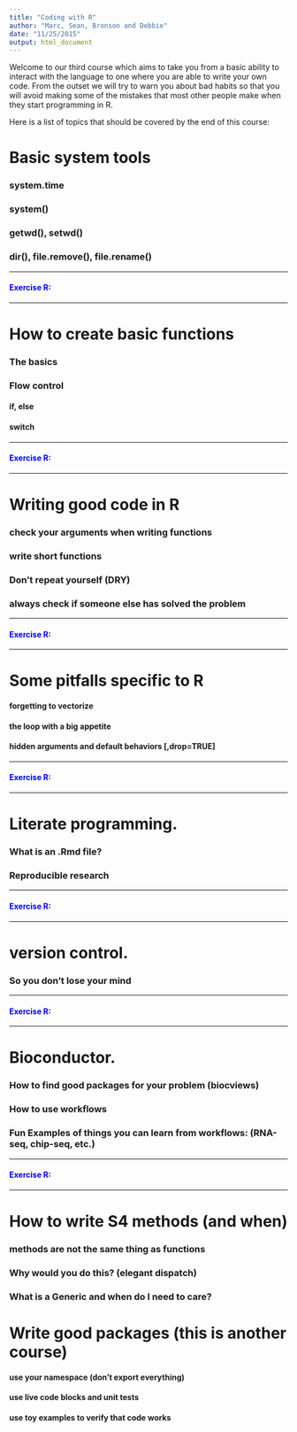```yaml
---
title: "Coding with R"
author: "Marc, Sean, Bronson and Debbie"
date: "11/25/2015"
output: html_document
---
```


Welcome to our third course which aims to take you from a basic ability to interact with the language to one where you are able to write your own code.  From the outset we will try to warn you about bad habits so that you will avoid making some of the mistakes that most other people make when they start programming in R.

Here is a list of topics that should be covered by the end of this course:

# Basic system tools
### system.time
### system()
### getwd(), setwd()
### dir(), file.remove(), file.rename()


***
####  <span style="color:blue">__Exercise R:__</span> 
***


# How to create basic functions
### The basics
### Flow control
#### if, else
#### switch

***
####  <span style="color:blue">__Exercise R:__</span> 
***


# Writing good code in R
### check your arguments when writing functions
### write short functions
### Don't repeat yourself (DRY)
### always check if someone else has solved the problem

***
####  <span style="color:blue">__Exercise R:__</span> 
***


# Some pitfalls specific to R
#### forgetting to vectorize
#### the loop with a big appetite
#### hidden arguments and default behaviors [,drop=TRUE]

***
####  <span style="color:blue">__Exercise R:__</span> 
***


# Literate programming.
### What is an .Rmd file?
### Reproducible research

***
####  <span style="color:blue">__Exercise R:__</span> 
***


# version control.
### So you don't lose your mind

***
####  <span style="color:blue">__Exercise R:__</span> 
***


# Bioconductor. 
### How to find good packages for your problem (biocviews)

### How to use workflows
### Fun Examples of things you can learn from workflows: (RNA-seq, chip-seq, etc.)

***
####  <span style="color:blue">__Exercise R:__</span> 
***




# How to write S4 methods (and when)
### methods are not the same thing as functions
### Why would you do this? (elegant dispatch)
### What is a Generic and when do I need to care?


# Write good packages (this is another course)
#### use your namespace (don't export everything)
#### use live code blocks and unit tests
#### use toy examples to verify that code works
 





